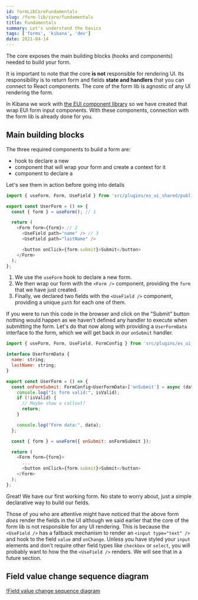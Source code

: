```yaml
---
id: formLibCoreFundamentals
slug: /form-lib/core/fundamentals
title: Fundamentals
summary: Let's understand the basics
tags: ['forms', 'kibana', 'dev']
date: 2021-04-14
---
```


The core exposes the main building blocks (hooks and components) needed to build your form.

It is important to note that the core **is not** responsible for rendering UI. Its responsibility is to return form and fields **state and handlers** that you can connect to React components. The core of the form lib is agnostic of any UI rendering the form.

In Kibana we work with [the EUI component library](https://elastic.github.io/eui) so we have created <DocLink id="formLibHelpersComponents" text="field components"/> that wrap EUI form input components. With these components, connection with the form lib is already done for you.  

## Main building blocks

The three required components to build a form are:

- <DocLink id="formLibCoreUseForm" text="useForm()"/> hook to declare a new <DocLink id="formLibCoreFormHook" text="form"/>
- <DocLink id="formLibCoreFormComponent" text="<Form />"/> component that will wrap your form and create a context for it
- <DocLink id="formLibCoreUseField" text="<UseField />"/> component to declare a <DocLink id="formLibCoreFieldHook" text="field"/>

Let's see them in action before going into details

```js
import { useForm, Form, UseField } from 'src/plugins/es_ui_shared/public';

export const UserForm = () => {
  const { form } = useForm(); // 1

  return (
    <Form form={form}> // 2
      <UseField path="name" /> // 3 
      <UseField path="lastName" />

      <button onClick={form.submit}>Submit</button>
    </Form>
  );
};
```

1. We use the `useForm` hook to declare a new form.
2. We then wrap our form with the `<Form />` component, providing the `form` that we have just created.
3. Finally, we declared two fields with the `<UseField />` component, providing a unique `path` for each one of them.

If you were to run this code in the browser and click on the "Submit" button nothing would happen as we haven't defined any handler to execute when submitting the form. Let's do that now along with providing a `UserFormData` interface to the form, which we will get back in our `onSubmit` handler.

```js
import { useForm, Form, UseField, FormConfig } from 'src/plugins/es_ui_shared/public';

interface UserFormData {
  name: string;
  lastName: string;
}

export const UserForm = () => {
  const onFormSubmit: FormConfig<UserFormData>['onSubmit'] = async (data, isValid) => {
    console.log("Is form valid:", isValid);
    if (!isValid) {
      // Maybe show a callout?
      return;
    }

    console.log("Form data:", data);
  };

  const { form } = useForm({ onSubmit: onFormSubmit });

  return (
    <Form form={form}>
      ...
      <button onClick={form.submit}>Submit</button>
    </Form>
  );
};
```

Great! We have our first working form. No state to worry about, just a simple declarative way to build our fields.

Those of you who are attentive might have noticed that the above form _does_ render the fields in the UI although we said earlier that the core of the form lib is not responsible for any UI rendering. This is because the `<UseField />` has a fallback mechanism to render an `<input type="text" />` and hook to the field `value` and `onChange`. Unless you have styled your `input` elements and don't require other field types like `checkbox` or `select`, you will probably want to <DocLink id="formLibExampleStyleFields" text="customize"/> how the the `<UseField />` renders. We will see that in a future section.

## Field value change sequence diagram

<!-- 
The elastic docs system does not support yet rendering mermaid in .mdx
I've asked the docs engineers on how to enable it. For now we will use the
Whimsical image.
-->

[!Field value change sequence diagram](./form_lib_field_value_change.png)